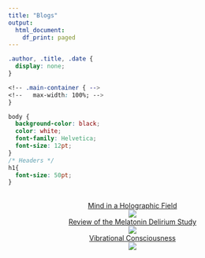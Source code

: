 ```yaml
---
title: "Blogs"
output: 
  html_document:
    df_print: paged
---
```


```css
.author, .title, .date {
  display: none;
}

<!-- .main-container { -->
<!--   max-width: 100%; -->
}

body {
  background-color: black;
  color: white;
  font-family: Helvetica;
  font-size: 12pt;
}
/* Headers */
h1{
  font-size: 50pt;
}
```
<br>
<center>
[Mind in a Holographic Field](content/holographic.html)
<br>
![](https://github.com/EdwardHill15/edwardhill-apero/blob/main/content/blog/202206_panvibrational/featured.jpg?raw=true)
<br>
[Review of the Melatonin Delirium Study](content/melatonin.html)
<br>
![](https://github.com/EdwardHill15/Melatonin_Delirium_trial/blob/main/plot_melatonin_delirium.png?raw=true)
<br>
[Vibrational Consciousness](content/vibration.html)
<br>
![](https://github.com/EdwardHill15/edwardhill-apero/blob/main/content/blog/02072022_consiousness_research/featured.png?raw=true)
<br>
</center>